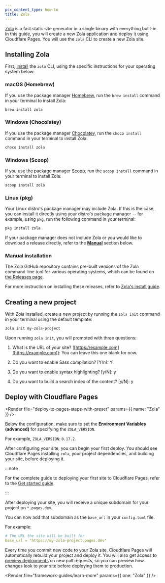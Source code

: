 ```yaml
---
pcx_content_type: how-to
title: Zola
---
```



[Zola](https://www.getzola.org/) is a fast static site generator in a single binary with everything built-in. In this guide, you will create a new Zola application and deploy it using Cloudflare Pages. You will use the `zola` CLI to create a new Zola site.

## Installing Zola

First, [install](https://www.getzola.org/documentation/getting-started/installation/) the `zola` CLI, using the specific instructions for your operating system below:

### macOS (Homebrew)

If you use the package manager [Homebrew](https://brew.sh), run the `brew install` command in your terminal to install Zola:

```sh
brew install zola
```

### Windows (Chocolatey)

If you use the package manager [Chocolatey](https://chocolatey.org/), run the `choco install` command in your terminal to install Zola:

```sh
choco install zola
```

### Windows (Scoop)

If you use the package manager [Scoop](https://scoop.sh/), run the `scoop install` command in your terminal to install Zola:

```sh
scoop install zola
```

### Linux (pkg)

Your Linux distro's package manager may include Zola. If this is the case, you can install it directly using your distro's package manager -- for example, using `pkg`, run the following command in your terminal:

```sh
pkg install zola
```

If your package manager does not include Zola or you would like to download a release directly, refer to the [**Manual**](/pages/framework-guides/deploy-a-zola-site/#manual-installation) section below.

### Manual installation

The Zola GitHub repository contains pre-built versions of the Zola command-line tool for various operating systems, which can be found on [the Releases page](https://github.com/getzola/zola/releases).

For more instruction on installing these releases, refer to [Zola's install guide](https://www.getzola.org/documentation/getting-started/installation/).

## Creating a new project

With Zola installed, create a new project by running the `zola init` command in your terminal using the default template:

```sh
zola init my-zola-project
```

Upon running `zola init`, you will prompted with three questions:

1. What is the URL of your site? ([https://example.com](https://example.com)):
   You can leave this one blank for now.

2. Do you want to enable Sass compilation? \[Y/n]: Y

3. Do you want to enable syntax highlighting? \[y/N]: y

4. Do you want to build a search index of the content? \[y/N]: y

<Render file="tutorials-before-you-start" />

<Render file="framework-guides/create-github-repository_no_init" />

## Deploy with Cloudflare Pages

<Render file="deploy-to-pages-steps-with-preset" params={{ name: "Zola" }} />

<PagesBuildPreset framework="zola" />

Below the configuration, make sure to set the **Environment Variables (advanced)** for specifying the `ZOLA_VERSION`.

For example, `ZOLA_VERSION`: `0.17.2`.

After configuring your site, you can begin your first deploy. You should see Cloudflare Pages installing `zola`, your project dependencies, and building your site, before deploying it.

:::note

For the complete guide to deploying your first site to Cloudflare Pages, refer to the [Get started guide](/pages/get-started/).

:::

After deploying your site, you will receive a unique subdomain for your project on `*.pages.dev`.

You can now add that subdomain as the `base_url` in your `config.toml` file.

For example:

```yaml
# The URL the site will be built for
base_url = "https://my-zola-project.pages.dev"
```

Every time you commit new code to your Zola site, Cloudflare Pages will automatically rebuild your project and deploy it. You will also get access to [preview deployments](/pages/configuration/preview-deployments/) on new pull requests, so you can preview how changes look to your site before deploying them to production.

<Render file="framework-guides/learn-more" params={{ one: "Zola" }} />
